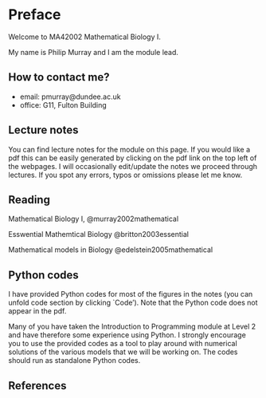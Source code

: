 # Preface {.unnumbered}




Welcome to MA42002 Mathematical Biology I.

My name is Philip Murray and I am the module lead.

## How to contact me?

* email: pmurray@dundee.ac.uk
* office: G11, Fulton Building


## Lecture notes
You can find  lecture notes for the module on this page. If you would like a pdf this can be easily generated by clicking on the pdf link on the top left of the webpages. I will occasionally edit/update the notes  we proceed through lectures. If you spot any errors, typos or omissions please let me know.

## Reading 
Mathematical Biology I, @murray2002mathematical

Esswential Mathemtical Biology @britton2003essential

Mathematical models in Biology @edelstein2005mathematical

## Python codes

I have provided Python codes for most of the figures in the notes (you can unfold code section by clicking `Code'). Note that the Python code does not appear in the pdf.

 Many of you have taken the Introduction to Programming module at Level 2 and have therefore some experience using Python. I strongly encourage you to use the provided codes as a tool to play around with numerical solutions of the various models that we will be working on. The codes should run as standalone Python codes.

## References
